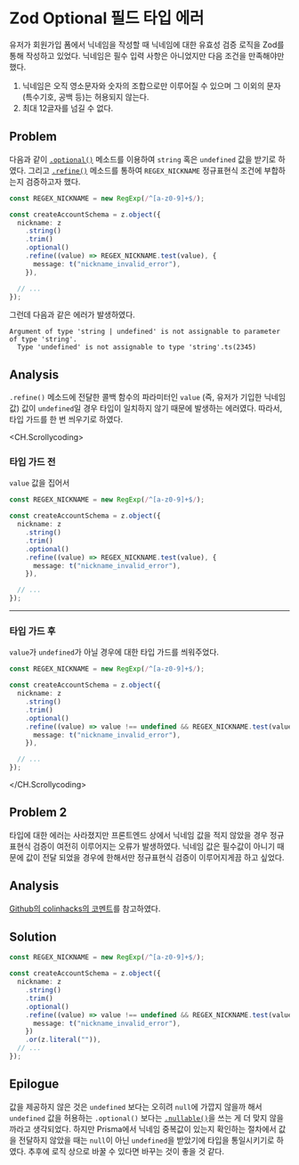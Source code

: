 # Zod Optional 필드 타입 에러

유저가 회원가입 폼에서 닉네임을 작성할 때 닉네임에 대한 유효성 검증 로직을 Zod를 통해 작성하고 있었다.
닉네임은 필수 입력 사항은 아니었지만 다음 조건을 만족해야만 했다.

1. 닉네임은 오직 영소문자와 숫자의 조합으로만 이루어질 수 있으며 그 이외의 문자(특수기호, 공백 등)는 허용되지 않는다.
2. 최대 12글자를 넘길 수 없다.

## Problem

다음과 같이 [`.optional()`](https://zod.dev/?id=optional) 메소드를 이용하여 `string` 혹은 `undefined` 값을 받기로 하였다.
그리고 [`.refine()`](https://zod.dev/?id=refine) 메소드를 통하여 `REGEX_NICKNAME` 정규표현식 조건에 부합하는지 검증하고자 했다.

```ts auth/create-account/action.ts
const REGEX_NICKNAME = new RegExp(/^[a-z0-9]+$/);

const createAccountSchema = z.object({
  nickname: z
    .string()
    .trim()
    .optional()
    .refine((value) => REGEX_NICKNAME.test(value), {
      message: t("nickname_invalid_error"),
    }),

  // ...
});
```

그런데 다음과 같은 에러가 발생하였다.

```
Argument of type 'string | undefined' is not assignable to parameter of type 'string'.
  Type 'undefined' is not assignable to type 'string'.ts(2345)
```

## Analysis

`.refine()` 메소드에 전달한 콜백 함수의 파라미터인 `value` (즉, 유저가 기입한 닉네임 값) 값이 `undefined`일 경우 타입이 일치하지 않기 때문에 발생하는 에러였다.
따라서, 타입 가드를 한 번 씌우기로 하였다.

<CH.Scrollycoding>

### 타입 가드 전

`value` 값을 집어서

```ts auth/create-account/action.ts focus=8
const REGEX_NICKNAME = new RegExp(/^[a-z0-9]+$/);

const createAccountSchema = z.object({
  nickname: z
    .string()
    .trim()
    .optional()
    .refine((value) => REGEX_NICKNAME.test(value), {
      message: t("nickname_invalid_error"),
    }),

  // ...
});
```

---

### 타입 가드 후

`value`가 `undefined`가 아닐 경우에 대한 타입 가드를 씌워주었다.

```ts auth/create-account/action.ts focus=8
const REGEX_NICKNAME = new RegExp(/^[a-z0-9]+$/);

const createAccountSchema = z.object({
  nickname: z
    .string()
    .trim()
    .optional()
    .refine((value) => value !== undefined && REGEX_NICKNAME.test(value), {
      message: t("nickname_invalid_error"),
    }),

  // ...
});
```

</CH.Scrollycoding>

## Problem 2

타입에 대한 에러는 사라졌지만 프론트엔드 상에서 닉네임 값을 적지 않았을 경우 정규표현식 검증이 여전히 이루어지는 오류가 발생하였다.
닉네임 값은 필수값이 아니기 때문에 값이 전달 되었을 경우에 한해서만 정규표현식 검증이 이루어지게끔 하고 싶었다.

## Analysis

[Github의 colinhacks의 코멘트](https://github.com/colinhacks/zod/issues/310#issuecomment-794533682)를 참고하였다.

## Solution

```ts auth/create-account/action.ts focus=11
const REGEX_NICKNAME = new RegExp(/^[a-z0-9]+$/);

const createAccountSchema = z.object({
  nickname: z
    .string()
    .trim()
    .optional()
    .refine((value) => value !== undefined && REGEX_NICKNAME.test(value), {
      message: t("nickname_invalid_error"),
    })
    .or(z.literal("")),
  // ...
});
```

## Epilogue

값을 제공하지 않은 것은 `undefined` 보다는 오히려 `null`에 가깝지 않을까 해서 `undefined` 값을 허용하는 `.optional()` 보다는 [`.nullable()`](https://zod.dev/?id=nullable)을 쓰는 게 더 맞지 않을까라고 생각되었다.
하지만 Prisma에서 닉네임 중복값이 있는지 확인하는 절차에서 값을 전달하지 않았을 때는 `null`이 아닌 `undefined`을 받았기에 타입을 통일시키기로 하였다.
추후에 로직 상으로 바꿀 수 있다면 바꾸는 것이 좋을 것 같다.
